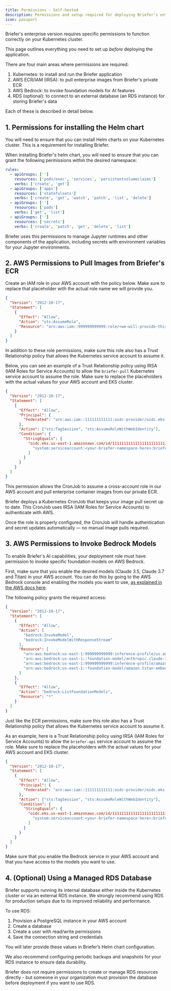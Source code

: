 ```yaml
---
title: Permissions - Self-hosted
description: Permissions and setup required for deploying Briefer's enterprise version on Kubernetes.
icon: passport
---
```


Briefer's enterprise version requires specific permissions to function correctly on your Kubernetes cluster.

This page outlines everything you need to set up _before_ deploying the application.

There are four main areas where permissions are required:

1. Kubernetes: to install and run the Briefer application
2. AWS ECR/IAM (IRSA): to pull enterprise images from Briefer's private ECR
3. AWS Bedrock: to invoke foundation models for AI features
4. RDS (optional): to connect to an external database (an RDS instance) for storing Briefer's data

Each of these is described in detail below.

## 1. Permissions for installing the Helm chart

You will need to ensure that you can install Helm charts on your Kubernetes cluster. This is a requirement for installing Briefer.

When installing Briefer's helm chart, you will need to ensure that you can grant the following permissions within the desired namespace:

```yaml
rules:
  - apiGroups: ['']
    resources: ['pods/exec', 'services', 'persistentvolumeclaims']
    verbs: ['create', 'get']
  - apiGroups: ['apps']
    resources: ['statefulsets']
    verbs: ['create', 'get', 'watch', 'patch', 'list', 'delete']
  - apiGroups: ['']
    resources: ['pods']
    verbs: ['get', 'list']
  - apiGroups: ['']
    resources: ['secrets']
    verbs: ['create', 'patch', 'get', 'delete', 'list']
```

<Note>
Briefer uses this permissions to manage Jupyter runtimes and other components of the application, including secrets with environment variables for your Jupyter environments.
</Note>

## 2. AWS Permissions to Pull Images from Briefer's ECR

Create an IAM role in your AWS account with the policy below. Make sure to replace that placeholder with the actual role name we will provide you.

```json
{
  "Version": "2012-10-17",
  "Statement": [
    {
      "Effect": "Allow",
      "Action": "sts:AssumeRole",
      "Resource": "arn:aws:iam::999999999999:role/<we-will-provide-this-role>"
    }
  ]
}
```

In addition to these role permissions, make sure this role also has a Trust Relationship policy that allows the Kubernetes service account to assume it.

Below, you can see an example of a Trust Relationship policy using IRSA (IAM Roles for Service Accounts) to allow the `briefer-pull` Kubernetes service account to assume the role. Make sure to replace the placeholders with the actual values for your AWS account and EKS cluster.

```json
{
  "Version": "2012-10-17",
  "Statement": [
    {
      "Effect": "Allow",
      "Principal": {
        "Federated": "arn:aws:iam::111111111111:oidc-provider/oidc.eks.us-east-1.amazonaws.com/id/ABC11111111111111111111111111111"
      },
      "Action": ["sts:TagSession", "sts:AssumeRoleWithWebIdentity"],
      "Condition": {
        "StringEquals": {
          "oidc.eks.us-east-1.amazonaws.com/id/11111111111111111111111111111111:sub": [
            "system:serviceaccount:<your-briefer-namespace-here>:briefer-pull"
          ]
        }
      }
    }
  ]
}
```

<Note>
This permission allows the CronJob to assume a cross-account role in our AWS account and pull enterprise container images from our private ECR.

Briefer deploys a Kubernetes CronJob that keeps your image pull secret up to date. This CronJob uses IRSA (IAM Roles for Service Accounts) to authenticate with AWS.

Once the role is properly configured, the CronJob will handle authentication and secret updates automatically — no manual image pulls required.
</Note>

## 3. AWS Permissions to Invoke Bedrock Models

To enable Briefer's AI capabilities, your deployment role must have permission to invoke specific foundation models on AWS Bedrock.

First, make sure that you enable the desired models (Claude 3.5, Claude 3.7 and Titan) in your AWS account. You can do this by going to the AWS Bedrock console and enabling the models you want to use, [as explained in the AWS docs here](https://docs.aws.amazon.com/bedrock/latest/userguide/model-access-modify.html).

The following policy grants the required access:

```json
{
  "Version": "2012-10-17",
  "Statement": [
    {
      "Effect": "Allow",
      "Action": [
        "bedrock:InvokeModel",
        "bedrock:InvokeModelWithResponseStream"
      ],
      "Resource": [
        "arn:aws:bedrock:us-east-1:999999999999:inference-profile/us.anthropic.claude-3-7-sonnet-20250219-v1:0",
        "arn:aws:bedrock:us-east-1::foundation-model/anthropic.claude-3-7-sonnet-20250219-v1:0",
        "arn:aws:bedrock:us-east-1:999999999999:inference-profile/amazon.titan-embed-text-v2:0",
        "arn:aws:bedrock:us-east-1::foundation-model/amazon.titan-embed-text-v2:0"
      ]
    },
    {
      "Effect": "Allow",
      "Action": "bedrock:ListFoundationModels",
      "Resource": "*"
    }
  ]
}
```

Just like the ECR permissions, make sure this role also has a Trust Relationship policy that allows the Kubernetes service account to assume it.

As an example, here is a Trust Relationship policy using IRSA (IAM Roles for Service Accounts) to allow the `briefer-api` service account to assume the role. Make sure to replace the placeholders with the actual values for your AWS account and EKS cluster.

```json
{
  "Version": "2012-10-17",
  "Statement": [
    {
      "Effect": "Allow",
      "Principal": {
        "Federated": "arn:aws:iam::111111111111:oidc-provider/oidc.eks.us-east-1.amazonaws.com/id/ABC11111111111111111111111111111"
      },
      "Action": ["sts:TagSession", "sts:AssumeRoleWithWebIdentity"],
      "Condition": {
        "StringEquals": {
          "oidc.eks.us-east-1.amazonaws.com/id/11111111111111111111111111111111:sub": [
            "system:serviceaccount:<your-briefer-namespace-here>:briefer-api"
          ]
        }
      }
    }
  ]
}
```

<Note>
Make sure that you enable the Bedrock service in your AWS account and that you have access to the models you want to use.
</Note>

## 4. (Optional) Using a Managed RDS Database

Briefer supports running its internal database either inside the Kubernetes cluster or via an external RDS instance. We strongly recommend using RDS for production setups due to its improved reliability and performance.

To use RDS:

1. Provision a PostgreSQL instance in your AWS account
2. Create a database
3. Create a user with read/write permissions
4. Save the connection string and credentials

You will later provide these values in Briefer’s Helm chart configuration.

We also recommend configuring periodic backups and snapshots for your RDS instance to ensure data durability.

<Note>
Briefer does not require permissions to create or manage RDS resources directly - but someone in your organization must provision the database before deployment if you want to use RDS.
</Note>
